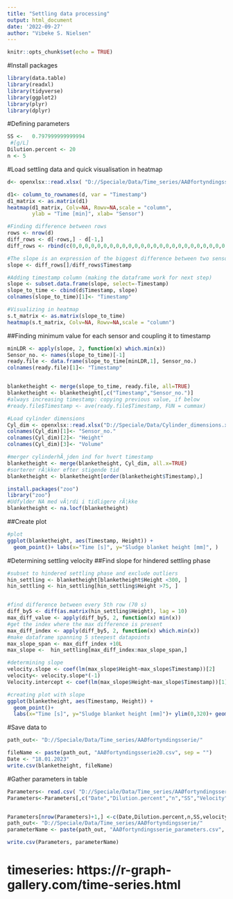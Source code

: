 ---
title: "Settling data processing"
output: html_document
date: '2022-09-27'
author: "Vibeke S. Nielsen"
---

```{r setup, include=FALSE}
knitr::opts_chunk$set(echo = TRUE)
```


#Install packages
```{r}
library(data.table)
library(readxl)
library(tidyverse)
library(ggplot2)
library(plyr)
library(dplyr)


```

#Defining parameters
```{r}
SS <-   0.797999999999994
 #[g/L]
Dilution.percent <- 20
n <- 5


```




#Load settling data and quick visualisation in heatmap
```{r}
d<- openxlsx::read.xlsx( "D://Speciale/Data/Time_series/AAØfortyndingsserie/DATALOGaaø_hastighed18.01.xlsx", sheet = "20")

```




```{r}
d1<- column_to_rownames(d, var = "Timestamp")
d1_matrix <- as.matrix(d1)
heatmap(d1_matrix, Colv=NA, Rowv=NA,scale = "column", 
        ylab = "Time [min]", xlab= "Sensor")

#Finding difference between rows
rows <- nrow(d)
diff_rows <- d[-rows,] - d[-1,]
diff_rows <- rbind(c(0,0,0,0,0,0,0,0,0,0,0,0,0,0,0,0,0,0,0,0,0,0,0,0,0,0,0), diff_rows)

#The slope is an expression of the biggest difference between two sensor measurements. The slope is found by dividing with time difference
slope <- diff_rows[]/diff_rows$Timestamp

#Adding timestamp column (making the dataframe work for next step)
slope <- subset.data.frame(slope, select=-Timestamp)
slope_to_time <- cbind(d$Timestamp, slope)
colnames(slope_to_time)[1]<- "Timestamp"

#Visualizing in heatmap
s.t_matrix <- as.matrix(slope_to_time)
heatmap(s.t_matrix, Colv=NA, Rowv=NA,scale = "column")
```

##Finding minimum value for each sensor and coupling it to timestamp
```{r}
minLDR <- apply(slope, 2, function(x) which.min(x))
Sensor_no. <- names(slope_to_time)[-1]
ready.file <- data.frame(slope_to_time[minLDR,1], Sensor_no.)
colnames(ready.file)[1]<- "Timestamp"


blanketheight <- merge(slope_to_time, ready.file, all=TRUE)
blanketheight <- blanketheight[,c("Timestamp","Sensor_no.")]
#always increasing timestamp: copying previous value, if below
#ready.file$Timestamp <- ave(ready.file$Timestamp, FUN = cummax)

#Load cylinder dimensions
Cyl_dim <- openxlsx::read.xlsx("D://Speciale/Data/Cylinder_dimensions.xlsx")
colnames(Cyl_dim)[1]<- "Sensor_no."
colnames(Cyl_dim)[2]<- "Height"
colnames(Cyl_dim)[3]<- "Volume"

#merger cylinderhÃ¸jden ind for hvert timestamp
blanketheight <- merge(blanketheight, Cyl_dim, all.x=TRUE)
#sorterer rÃ¦kker efter stigende tid
blanketheight <- blanketheight[order(blanketheight$Timestamp),]

install.packages("zoo")              
library("zoo") 
#Udfylder NA med vÃ¦rdi i tidligere rÃ¦kke
blanketheight <- na.locf(blanketheight)
```
##Create plot
```{r}
#plot 
ggplot(blanketheight, aes(Timestamp, Height)) + 
  geom_point()+ labs(x="Time [s]", y="Sludge blanket height [mm]", )

```


#Determining settling velocity
##Find slope for hindered settling phase 
```{r}
#subset to hindered settling phase and exclude outliers
hin_settling <- blanketheight[blanketheight$Height <300, ]
hin_settling <- hin_settling[hin_settling$Height >75, ]


#find difference between every 5th row (70 s)
diff_by5 <- diff(as.matrix(hin_settling$Height), lag = 10)
max_diff_value <- apply(diff_by5, 2, function(x) min(x))
#get the index where the max difference is present
max_diff_index <- apply(diff_by5, 2, function(x) which.min(x))
#make dataframe spanning 5 steepest datapoints
max_slope_span <- max_diff_index +10L
max_slope <-  hin_settling[max_diff_index:max_slope_span,]

#determining slope
velocity.slope <- coef(lm(max_slope$Height~max_slope$Timestamp))[2]
velocity<- velocity.slope*(-1)
Velocity.intercept <- coef(lm(max_slope$Height~max_slope$Timestamp))[1]

#creating plot with slope
ggplot(blanketheight, aes(Timestamp, Height)) + 
  geom_point()+ 
  labs(x="Time [s]", y="Sludge blanket height [mm]")+ ylim(0,320)+ geom_abline(intercept = Velocity.intercept, slope = velocity.slope,color="blue")

```



#Save data to
```{r}
path_out<- "D://Speciale/Data/Time_series/AAØfortyndingsserie/"

fileName <- paste(path_out, "AAØfortyndingsserie20.csv", sep = "")
Date <- "18.01.2023"
write.csv(blanketheight, fileName)
```



#Gather parameters in table
```{r}
Parameters<- read.csv( "D://Speciale/Data/Time_series/AAØfortyndingsserie/AAØfortyndingsserie_parameters.csv")
Parameters<-Parameters[,c("Date","Dilution.percent","n","SS","Velocity","velocity.slope", "Velocity.intercept")]


Parameters[nrow(Parameters)+1,] <-c(Date,Dilution.percent,n,SS,velocity, velocity.slope, Velocity.intercept)
path_out<- "D://Speciale/Data/Time_series/AAØfortyndingsserie/"
parameterName <- paste(path_out, "AAØfortyndingsserie_parameters.csv", sep = "")


```



```{r}
write.csv(Parameters, parameterName)
```



# timeseries: https://r-graph-gallery.com/time-series.html
